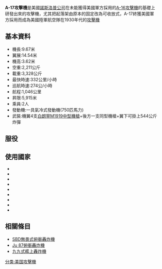 {{Infobox Aircraft
  |name = A-17攻擊機
  |image = Image:A-17A 36-0207 USAFM.jpg
  |type = 攻擊機
  |manufacturer = [[諾斯洛普公司|諾斯洛普]]
  |designer = 杰克.諾斯洛普
  |introduction = 1935年
  |primary user = 美國陸軍航空隊
  |number built = 411架
}}

'''A-17攻擊機'''是美國[[諾斯洛普公司|諾斯洛普公司]]在未能獲得美國軍方採用的[[A-16攻擊機|A-16攻擊機]]的基礎上研發出來的攻擊機，尤其把起落架由原本的固定改為可收放式，A-17終獲美國軍方採用而成為美國陸軍航空隊在1930年代的[[攻擊機|攻擊機]]

==基本資料==
*機長:9.67米
*翼展:14.54米
*機高:3.62米
*空重:2,211公斤
*載重:3,328公斤
*最快時速:332公里/小時
*巡航時速:274公/小時
*航程:1,046公里
*昇限:5,915米
*乘員:2人
*發動機:一具氣冷式發動機(750匹馬力)
*武裝:機翼4支[[白朗寧M1919中型機槍|白朗寧M1919中型機槍]]+後方一支同型機槍+翼下可掛上544公斤炸彈

==服役==

==使用國家==
*{{ARG}}
*{{flag|Canada|1921}}
*{{flag|Iraq|1924}}
*{{NLD}}
*{{NOR}}
*{{PER}}
*{{flag|South Africa|1928}}
*{{SWE}}
*{{flag|United States|1912}}

==相關條目==
{{commonscat|Northrop A-17}}
*[[SBD無畏式俯衝轟炸機|SBD無畏式俯衝轟炸機]]
*[[Ju_87俯衝轟炸機|Ju 87俯衝轟炸機]]
*[[九九式艦上轟炸機|九九式艦上轟炸機]]

{{軍事小作品}}

[[分类:美国攻擊機|分类:美国攻擊機]]